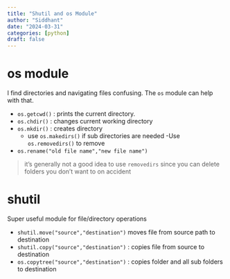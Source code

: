 ```yaml
--- 
title: "Shutil and os Module"
author: "Siddhant"
date: "2024-03-31"
categories: [python]
draft: false 
--- 
```

# os module 

I find directories and navigating files confusing. The `os` module can help with that. 

- `os.getcwd()` : prints the current directory. 
- `os.chdir()` : changes current working directory  
- `os.mkdir()` : creates directory 
  - use `os.makedirs()` if sub directories are needed
    -Use `os.removedirs()` to remove 
- `os.rename("old file name","new file name")`

> it's generally not a good idea to use `removedirs` since you can delete folders you don't want to on accident 





# shutil 

Super useful module for file/directory operations

- `shutil.move("source","destination")` moves file from source path to destination 
- `shutil.copy("source","destination")` : copies file from source to destination 
- `os.copytree("source","destination")` : copies folder and all sub folders to destination